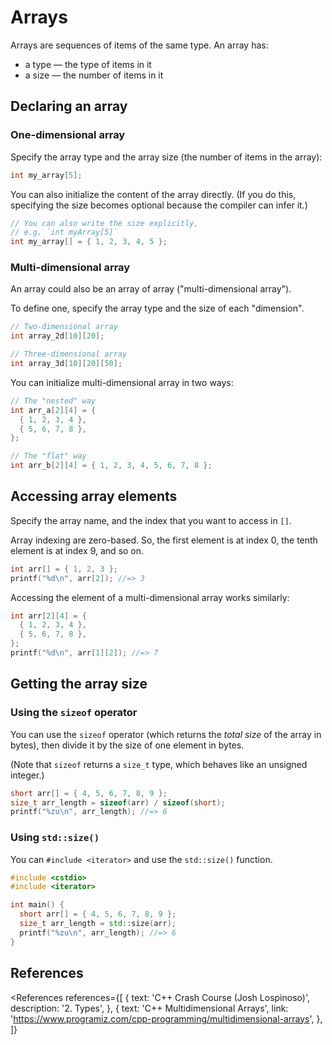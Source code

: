 
# Arrays

Arrays are sequences of items of the same type. An array has:

- a type &mdash; the type of items in it
- a size &mdash; the number of items in it

## Declaring an array

### One-dimensional array

Specify the array type and the array size (the number of items in the array):

```cpp
int my_array[5];
```

You can also initialize the content of the array directly. (If you do this, specifying the size becomes optional because the compiler can infer it.)

```cpp
// You can also write the size explicitly,
// e.g. `int myArray[5]`
int my_array[] = { 1, 2, 3, 4, 5 };
```

### Multi-dimensional array

An array could also be an array of array ("multi-dimensional array").

To define one, specify the array type and the size of each "dimension".

```cpp
// Two-dimensional array
int array_2d[10][20];

// Three-dimensional array
int array_3d[10][20][50];
```

You can initialize multi-dimensional array in two ways:

```cpp
// The "nested" way
int arr_a[2][4] = {
  { 1, 2, 3, 4 },
  { 5, 6, 7, 8 },
};

// The "flat" way
int arr_b[2][4] = { 1, 2, 3, 4, 5, 6, 7, 8 };
```

## Accessing array elements

Specify the array name, and the index that you want to access in `[]`.

Array indexing are zero-based. So, the first element is at index 0, the tenth element is at index 9, and so on.

```cpp
int arr[] = { 1, 2, 3 };
printf("%d\n", arr[2]); //=> 3
```

Accessing the element of a multi-dimensional array works similarly:

```cpp
int arr[2][4] = {
  { 1, 2, 3, 4 },
  { 5, 6, 7, 8 },
};
printf("%d\n", arr[1][2]); //=> 7
```

## Getting the array size

### Using the `sizeof` operator

You can use the `sizeof` operator (which returns the _total size_ of the array in bytes), then divide it by the size of one element in bytes.

(Note that `sizeof` returns a `size_t` type, which behaves like an unsigned integer.)

```cpp
short arr[] = { 4, 5, 6, 7, 8, 9 };
size_t arr_length = sizeof(arr) / sizeof(short);
printf("%zu\n", arr_length); //=> 6
```

### Using `std::size()`

You can `#include <iterator>` and use the `std::size()` function.

```cpp
#include <cstdio>
#include <iterator>

int main() {
  short arr[] = { 4, 5, 6, 7, 8, 9 };
  size_t arr_length = std::size(arr);
  printf("%zu\n", arr_length); //=> 6
}
```

## References

<References
  references={[
    {
      text: 'C++ Crash Course (Josh Lospinoso)',
      description: '2. Types',
    },
    {
      text: 'C++ Multidimensional Arrays',
      link: 'https://www.programiz.com/cpp-programming/multidimensional-arrays',
    },
  ]}
></References>
